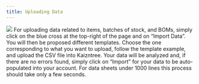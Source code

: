 ```yaml
---
title: Uploading Data
---
```


<Frame>
<img src="/images/image-1.png" />
</Frame>

<Steps>
<Step>
For uploading data related to items, batches of stock, and BOMs, simply click on the blue cross at the top-right of the page and on “Import Data”.
</Step>
<Step>
You will then be proposed different templates. Choose the one corresponding to what you want to upload, follow the template example, and upload the CSV file into Kaizntree.
</Step>
<Step>
Your data will be analyzed and, if there are no errors found, simply click on “Import” for your data to be auto-populated into your account. For data sheets under 1000 lines this process should take only a few seconds.
</Step>
</Steps>
